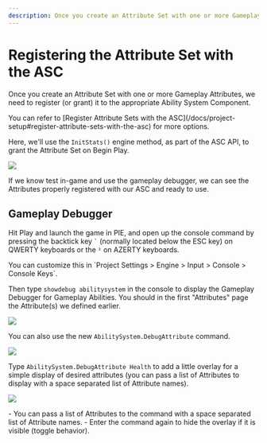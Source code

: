 ```yaml
---
description: Once you create an Attribute Set with one or more Gameplay Attributes, we need to register (or grant) it to the appropriate Ability System Component.
---
```



# Registering the Attribute Set with the ASC

Once you create an Attribute Set with one or more Gameplay Attributes, we need to register (or grant) it to the appropriate Ability System Component.

<Callout type="info">
You can refer to [Register Attribute Sets with the ASC](/docs/project-setup#register-attribute-sets-with-the-asc) for more options.
</Callout>

Here, we'll use the `InitStats()` engine method, as part of the ASC API, to grant the Attribute Set on Begin Play.

![](./registering-the-attribute-set-with-the-asc/AttributeSets_Register_BeginPlay_InitStats.png)

If we know test in-game and use the gameplay debugger, we can see the Attributes properly registered with our ASC and ready to use.

## Gameplay Debugger

Hit Play and launch the game in PIE, and open up the console command by pressing the backtick key <code className="nx-border-black nx-border-opacity-[0.04] nx-bg-opacity-[0.03] nx-bg-black nx-break-words nx-rounded-md nx-border nx-py-0.5 nx-px-[.25em] nx-text-[.9em] dark:nx-border-white/10 dark:nx-bg-white/10">\`</code> (normally located below the ESC key) on QWERTY keyboards or the `²` on AZERTY keyboards.

<Callout type="info">
You can customize this in `Project Settings > Engine > Input > Console > Console Keys`.
</Callout>

Then type `showdebug abilitysystem` in the console to display the Gameplay Debugger for Gameplay Abilities. You should in the first "Attributes" page the Attribute(s) we defined earlier.

![](./registering-the-attribute-set-with-the-asc/AttributeSets_Register_ShowDebugAbilitySystem.png)

You can also use the new `AbilitySystem.DebugAttribute` command.

![](./registering-the-attribute-set-with-the-asc/AttributeSets_Register_DebugAttribute.png)

Type `AbilitySystem.DebugAttribute Health` to add a little overlay for a simple display of desired attributes (you can pass a list of Attributes to display with a space separated list of Attribute names).

![](./registering-the-attribute-set-with-the-asc/AttributeSets_Register_DebugAttribute_02.png)

<Callout type="info">
- You can pass a list of Attributes to the command with a space separated list of Attribute names.
- Enter the command again to hide the overlay if it is visible (toggle behavior).
</Callout>